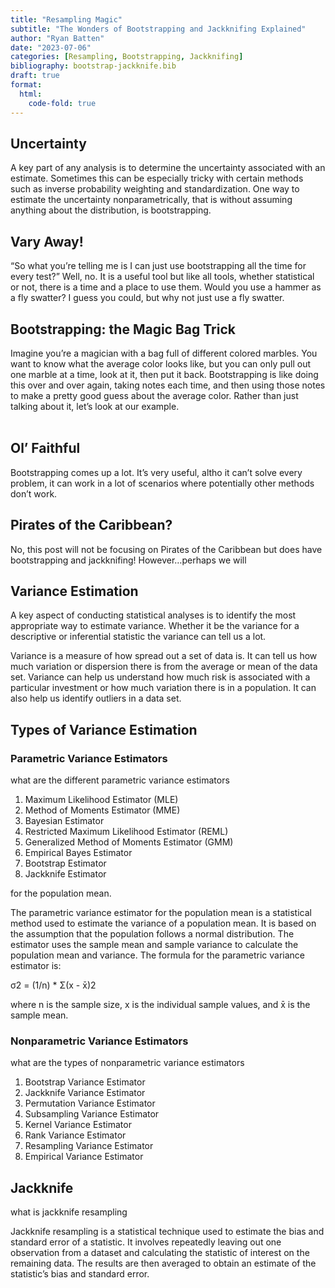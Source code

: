 ```yaml
---
title: "Resampling Magic"
subtitle: "The Wonders of Bootstrapping and Jackknifing Explained"
author: "Ryan Batten"
date: "2023-07-06"
categories: [Resampling, Bootstrapping, Jackknifing]
bibliography: bootstrap-jackknife.bib
draft: true
format: 
  html:
    code-fold: true
---
```


## Uncertainty

A key part of any analysis is to determine the uncertainty associated with an estimate. Sometimes this can be especially tricky with certain methods such as inverse probability weighting and standardization. One way to estimate the uncertainty nonparametrically, that is without assuming anything about the distribution, is bootstrapping.

## Vary Away!

"So what you're telling me is I can just use bootstrapping all the time for every test?" Well, no. It is a useful tool but like all tools, whether statistical or not, there is a time and a place to use them. Would you use a hammer as a fly swatter? I guess you could, but why not just use a fly swatter.

## Bootstrapping: the Magic Bag Trick

Imagine you're a magician with a bag full of different colored marbles. You want to know what the average color looks like, but you can only pull out one marble at a time, look at it, then put it back. Bootstrapping is like doing this over and over again, taking notes each time, and then using those notes to make a pretty good guess about the average color. Rather than just talking about it, let's look at our example.\
\

## Ol' Faithful

Bootstrapping comes up a lot. It's very useful, altho it can't solve every problem, it can work in a lot of scenarios where potentially other methods don't work.

## Pirates of the Caribbean?

No, this post will not be focusing on Pirates of the Caribbean but does have bootstrapping and jackknifing! However...perhaps we will

## Variance Estimation

A key aspect of conducting statistical analyses is to identify the most appropriate way to estimate variance. Whether it be the variance for a descriptive or inferential statistic the variance can tell us a lot.

Variance is a measure of how spread out a set of data is. It can tell us how much variation or dispersion there is from the average or mean of the data set. Variance can help us understand how much risk is associated with a particular investment or how much variation there is in a population. It can also help us identify outliers in a data set.

## Types of Variance Estimation

### Parametric Variance Estimators

what are the different parametric variance estimators

1.  Maximum Likelihood Estimator (MLE)
2.  Method of Moments Estimator (MME)
3.  Bayesian Estimator
4.  Restricted Maximum Likelihood Estimator (REML)
5.  Generalized Method of Moments Estimator (GMM)
6.  Empirical Bayes Estimator
7.  Bootstrap Estimator
8.  Jackknife Estimator

for the population mean.

The parametric variance estimator for the population mean is a statistical method used to estimate the variance of a population mean. It is based on the assumption that the population follows a normal distribution. The estimator uses the sample mean and sample variance to calculate the population mean and variance. The formula for the parametric variance estimator is:

σ2 = (1/n) \* Σ(x - x̄)2

where n is the sample size, x is the individual sample values, and x̄ is the sample mean.

### Nonparametric Variance Estimators

what are the types of nonparametric variance estimators

1.  Bootstrap Variance Estimator
2.  Jackknife Variance Estimator
3.  Permutation Variance Estimator
4.  Subsampling Variance Estimator
5.  Kernel Variance Estimator
6.  Rank Variance Estimator
7.  Resampling Variance Estimator
8.  Empirical Variance Estimator

## Jackknife

what is jackknife resampling

Jackknife resampling is a statistical technique used to estimate the bias and standard error of a statistic. It involves repeatedly leaving out one observation from a dataset and calculating the statistic of interest on the remaining data. The results are then averaged to obtain an estimate of the statistic's bias and standard error.

## 

